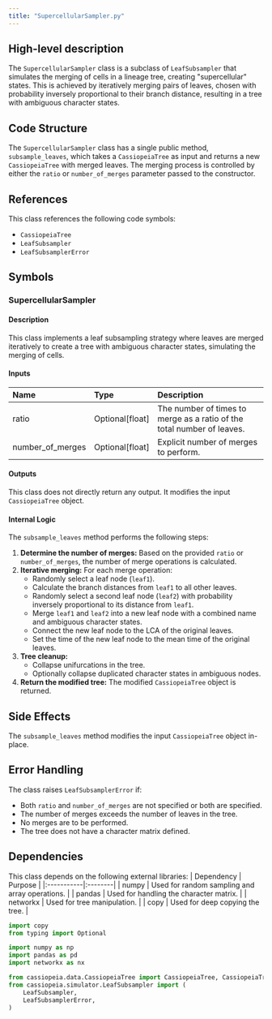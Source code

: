 ```yaml
---
title: "SupercellularSampler.py"
---
```


## High-level description
The `SupercellularSampler` class is a subclass of `LeafSubsampler` that simulates the merging of cells in a lineage tree, creating "supercellular" states. This is achieved by iteratively merging pairs of leaves, chosen with probability inversely proportional to their branch distance, resulting in a tree with ambiguous character states.

## Code Structure
The `SupercellularSampler` class has a single public method, `subsample_leaves`, which takes a `CassiopeiaTree` as input and returns a new `CassiopeiaTree` with merged leaves. The merging process is controlled by either the `ratio` or `number_of_merges` parameter passed to the constructor.

## References
This class references the following code symbols:
- `CassiopeiaTree`
- `LeafSubsampler`
- `LeafSubsamplerError`

## Symbols
### SupercellularSampler
#### Description
This class implements a leaf subsampling strategy where leaves are merged iteratively to create a tree with ambiguous character states, simulating the merging of cells.

#### Inputs
| Name | Type | Description |
|:-----|:-----|:------------|
| ratio | Optional[float] | The number of times to merge as a ratio of the total number of leaves. |
| number_of_merges | Optional[float] | Explicit number of merges to perform. |

#### Outputs
This class does not directly return any output. It modifies the input `CassiopeiaTree` object.

#### Internal Logic
The `subsample_leaves` method performs the following steps:
1. **Determine the number of merges:** Based on the provided `ratio` or `number_of_merges`, the number of merge operations is calculated.
2. **Iterative merging:** For each merge operation:
    - Randomly select a leaf node (`leaf1`).
    - Calculate the branch distances from `leaf1` to all other leaves.
    - Randomly select a second leaf node (`leaf2`) with probability inversely proportional to its distance from `leaf1`.
    - Merge `leaf1` and `leaf2` into a new leaf node with a combined name and ambiguous character states.
    - Connect the new leaf node to the LCA of the original leaves.
    - Set the time of the new leaf node to the mean time of the original leaves.
3. **Tree cleanup:**
    - Collapse unifurcations in the tree.
    - Optionally collapse duplicated character states in ambiguous nodes.
4. **Return the modified tree:** The modified `CassiopeiaTree` object is returned.

## Side Effects
The `subsample_leaves` method modifies the input `CassiopeiaTree` object in-place.

## Error Handling
The class raises `LeafSubsamplerError` if:
- Both `ratio` and `number_of_merges` are not specified or both are specified.
- The number of merges exceeds the number of leaves in the tree.
- No merges are to be performed.
- The tree does not have a character matrix defined.

## Dependencies
This class depends on the following external libraries:
| Dependency | Purpose |
|:-----------|:--------|
| numpy | Used for random sampling and array operations. |
| pandas | Used for handling the character matrix. |
| networkx | Used for tree manipulation. |
| copy | Used for deep copying the tree. |

```python
import copy
from typing import Optional

import numpy as np
import pandas as pd
import networkx as nx

from cassiopeia.data.CassiopeiaTree import CassiopeiaTree, CassiopeiaTreeError
from cassiopeia.simulator.LeafSubsampler import (
    LeafSubsampler,
    LeafSubsamplerError,
)
```